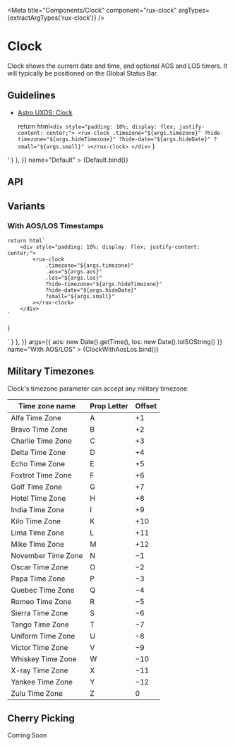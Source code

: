 
<Meta
    title="Components/Clock"
    component="rux-clock"
    argTypes={extractArgTypes('rux-clock')}
/>

# Clock

Clock shows the current date and time, and optional AOS and LOS timers. It will typically be positioned on the Global Status Bar.

## Guidelines

-   [Astro UXDS: Clock](https://www.astrouxds.com/ui-components/clock)

    return html`
        <div style="padding: 10%; display: flex; justify-content: center;">
            <rux-clock
                .timezone="${args.timezone}"
                ?hide-timezone="${args.hideTimezone}"
                ?hide-date="${args.hideDate}"
                ?small="${args.small}"
            ></rux-clock>
        </div>
    `
}

<Canvas>
    <Story
        parameters={{
            docs: { source: { code: '<rux-clock></rux-clock>' } },
        }}
        name="Default"
    >
        {Default.bind()}
    </Story>
</Canvas>

## API

<ArgsTable of="rux-clock" />

## Variants

### With AOS/LOS Timestamps

    return html`
        <div style="padding: 10%; display: flex; justify-content: center;">
            <rux-clock
                .timezone="${args.timezone}"
                .aos="${args.aos}"
                .los="${args.los}"
                ?hide-timezone="${args.hideTimezone}"
                ?hide-date="${args.hideDate}"
                ?small="${args.small}"
            ></rux-clock>
        </div>
    `
}

<Canvas>
    <Story
        parameters={{
            docs: { source: { code: `<rux-clock los="${new Date().getTime()}" aos="${new Date().toISOString()}"></rux-clock>` } },
        }}
        args={{
          aos: new Date().getTime(),
          los: new Date().toISOString()
        }}
        name="With AOS/LOS"
    >
        {ClockWithAosLos.bind()}
    </Story>
</Canvas>

## Military Timezones

Clock's timezone parameter can accept any military timezone.

|Time zone name|Prop Letter|Offset|
|--- |--- |--- |
|Alfa Time Zone|A|+1|
|Bravo Time Zone|B|+2|
|Charlie Time Zone|C|+3|
|Delta Time Zone|D|+4|
|Echo Time Zone|E|+5|
|Foxtrot Time Zone|F|+6|
|Golf Time Zone|G|+7|
|Hotel Time Zone|H|+8|
|India Time Zone|I|+9|
|Kilo Time Zone|K|+10|
|Lima Time Zone|L|+11|
|Mike Time Zone|M|+12|
|November Time Zone|N|−1|
|Oscar Time Zone|O|−2|
|Papa Time Zone|P|−3|
|Quebec Time Zone|Q|−4|
|Romeo Time Zone|R|−5|
|Sierra Time Zone|S|−6|
|Tango Time Zone|T|−7|
|Uniform Time Zone|U|−8|
|Victor Time Zone|V|−9|
|Whiskey Time Zone|W|−10|
|X-ray Time Zone|X|−11|
|Yankee Time Zone|Y|−12|
|Zulu Time Zone|Z|0|

## Cherry Picking

Coming Soon
